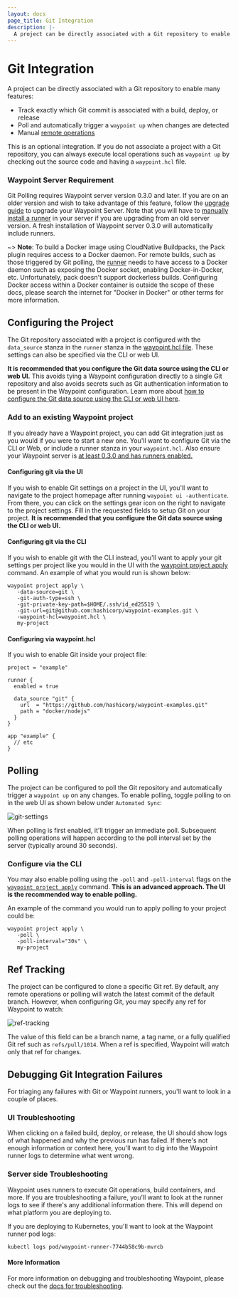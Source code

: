 ```yaml
---
layout: docs
page_title: Git Integration
description: |-
  A project can be directly associated with a Git repository to enable many features such as tracking Git commits, triggering deploys on Git changes, and more.
---
```


# Git Integration

A project can be directly associated with a Git repository to enable many features:

- Track exactly which Git commit is associated with a build, deploy, or release
- Poll and automatically trigger a `waypoint up` when changes are detected
- Manual [remote operations](/docs/projects/remote)

This is an optional integration. If you do not associate a project with a Git
repository, you can always execute local operations such as `waypoint up`
by checking out the source code and having a `waypoint.hcl` file.

### Waypoint Server Requirement

Git Polling requires Waypoint server version 0.3.0 and later. If you are on an older
version and wish to take advantage of this feature, follow the [upgrade guide](/docs/upgrading)
to upgrade your Waypoint Server. Note that you will have to [manually install
a runner](/docs/runner/run-manual#manually-running-a-runner) in your server if
you are upgrading from an old server version. A fresh installation of Waypoint
server 0.3.0 will automatically include runners.

~> **Note**: To build a Docker image using CloudNative Buildpacks, the Pack
plugin requires access to a Docker daemon. For remote builds, such
as those triggered by Git polling, the [runner](/docs/runner) needs to have
access to a Docker daemon such as exposing the Docker socket, enabling
Docker-in-Docker, etc. Unfortunately, pack doesn't support dockerless builds.
Configuring Docker access within a Docker container is outside the scope of
these docs, please search the internet for "Docker in Docker" or other terms
for more information.

## Configuring the Project

The Git repository associated with a project is configured with the
`data_source` stanza in the `runner` stanza in the [waypoint.hcl file](/docs/waypoint-hcl/runner).
These settings can also be specified via the CLI or web UI.

**It is recommended that you configure the Git data source using
the CLI or web UI.** This avoids tying a Waypoint configuration directly
to a single Git repository and also avoids secrets such as Git authentication
information to be present in the Waypoint configuration. Learn more about
[how to configure the Git data source using the CLI or web UI here](/docs/waypoint-hcl/runner#cli-or-ui-configuration).

### Add to an existing Waypoint project

If you already have a Waypoint project, you can add Git integration just as you
would if you were to start a new one. You'll want to configure Git via the CLI
or Web, or include a runner stanza in your `waypoint.hcl`. Also ensure your Waypoint
server is [at least 0.3.0 and has runners enabled.](#Waypoint-Server-Requirement)

#### Configuring git via the UI

If you wish to enable Git settings on a project in the UI, you'll want to navigate
to the project homepage after running `waypoint ui -authenticate`. From there,
you can click on the settings gear icon on the right to navigate to the project
settings. Fill in the requested fields to setup Git on your project. **It is
recommended that you configure the Git data source using the CLI or web UI.**

#### Configuring git via the CLI

If you wish to enable git with the CLI instead, you'll want to apply your
git settings per project like you would in the UI with the
[waypoint project apply](/commands/project-apply#waypoint-project-apply)
command. An example of what you would run is shown below:

```
waypoint project apply \
   -data-source=git \
   -git-auth-type=ssh \
   -git-private-key-path=$HOME/.ssh/id_ed25519 \
   -git-url=git@github.com:hashicorp/waypoint-examples.git \
   -waypoint-hcl=waypoint.hcl \
   my-project
```

#### Configuring via waypoint.hcl

If you wish to enable Git inside your project file:

```hcl
project = "example"

runner {
  enabled = true

  data_source "git" {
    url  = "https://github.com/hashicorp/waypoint-examples.git"
    path = "docker/nodejs"
  }
}

app "example" {
  // etc
}
```

## Polling

The project can be configured to poll the Git repository and
automatically trigger a `waypoint up` on any changes. To enable polling,
toggle polling to on in the web UI as shown below under `Automated Sync`:

![git-settings](/img/project-git.png)

When polling is first enabled, it'll trigger an immediate poll. Subsequent
polling operations will happen according to the poll interval set by
the server (typically around 30 seconds).

### Configure via the CLI

You may also enable polling using the `-poll` and `-poll-interval` flags
on the [`waypoint project apply`](/commands/project-apply#poll) command.
**This is an advanced approach. The UI is the recommended way to enable polling.**

An example of the command you would run to apply polling to your project could be:

```
waypoint project apply \
   -poll \
   -poll-interval="30s" \
   my-project
```

## Ref Tracking

The project can be configured to clone a specific Git ref. By default,
any remote operations or polling will watch the latest commit of the
default branch. However, when configuring Git, you may specify any ref
for Waypoint to watch:

![ref-tracking](/img/ref-tracking-git.png)

The value of this field can be a branch name, a tag name, or a fully
qualified Git ref such as `refs/pull/1014`. When a ref is specified,
Waypoint will watch only that ref for changes.

## Debugging Git Integration Failures

For triaging any failures with Git or Waypoint runners, you'll want to look in
a couple of places.

### UI Troubleshooting

When clicking on a failed build, deploy, or release, the UI should show logs
of what happened and why the previous run has failed. If there's not enough
information or context here, you'll want to dig into the Waypoint runner logs
to determine what went wrong.

### Server side Troubleshooting

Waypoint uses runners to execute Git operations, build containers, and more. If
you are troubleshooting a failure, you'll want to look at the runner logs to see
if there's any additional information there. This will depend on what platform
you are deploying to.

If you are deploying to Kubernetes, you'll want to look at the Waypoint runner
pod logs:

```
kubectl logs pod/waypoint-runner-7744b58c9b-mvrcb
```

#### More Information

For more information on debugging and troubleshooting Waypoint, please check out
the [docs for troubleshooting](/docs/troubleshooting).
